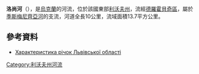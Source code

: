 '''洛尚河'''（{{lang-uk|Лошань}}），是[[烏克蘭|烏克蘭]]的河流，位於該國東部[[利沃夫州|利沃夫州]]，流經[[德羅霍貝奇區|德羅霍貝奇區]]，屬於[[季斯梅尼齊亞河|季斯梅尼齊亞河]]的支流，河道全長10公里，流域面積13.7平方公里。

==參考資料==
* [http://oblwodgosp.lviv.ua/files/pi4ku.doc Характеристика річок Львівської області]{{dead link|date=2018年1月 |bot=InternetArchiveBot |fix-attempted=yes }}

{{DEFAULTSORT:Лошань}}
[[Category:利沃夫州河流|Category:利沃夫州河流]]


{{Ukraine-river-stub}}
